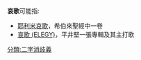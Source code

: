 '''哀歌'''可能指:
*[[耶利米哀歌|耶利米哀歌]]，希伯來聖經中一卷
*[[哀歌_(ELEGY)|哀歌 (ELEGY)]]，平井堅一張專輯及其主打歌
[[分類:二字消歧義|分類:二字消歧義]]
{{disambiguation}}
